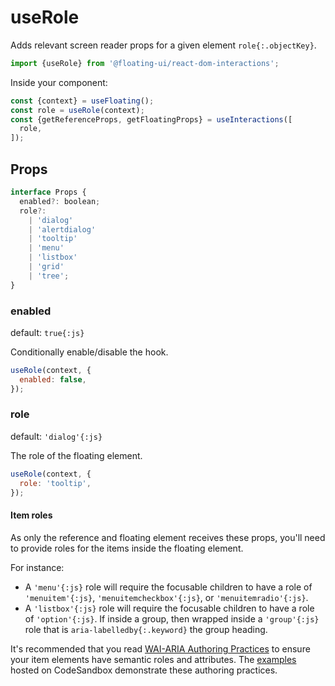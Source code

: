 # useRole

Adds relevant screen reader props for a given element
`role{:.objectKey}`.

```js
import {useRole} from '@floating-ui/react-dom-interactions';
```

Inside your component:

```js /useRole/
const {context} = useFloating();
const role = useRole(context);
const {getReferenceProps, getFloatingProps} = useInteractions([
  role,
]);
```

## Props

```js
interface Props {
  enabled?: boolean;
  role?:
    | 'dialog'
    | 'alertdialog'
    | 'tooltip'
    | 'menu'
    | 'listbox'
    | 'grid'
    | 'tree';
}
```

### enabled

default: `true{:js}`

Conditionally enable/disable the hook.

```js
useRole(context, {
  enabled: false,
});
```

### role

default: `'dialog'{:js}`

The role of the floating element.

```js
useRole(context, {
  role: 'tooltip',
});
```

#### Item roles

As only the reference and floating element receives these props,
you'll need to provide roles for the items inside the floating
element.

For instance:

- A `'menu'{:js}` role will require the focusable children to
  have a role of `'menuitem'{:js}`, `'menuitemcheckbox'{:js}`, or
  `'menuitemradio'{:js}`.
- A `'listbox'{:js}` role will require the focusable children to
  have a role of `'option'{:js}`. If inside a group, then wrapped
  inside a `'group'{:js}` role that is
  `aria-labelledby{:.keyword}` the group heading.

It's recommended that you read
[WAI-ARIA Authoring Practices](https://www.w3.org/TR/wai-aria-practices-1.2/)
to ensure your item elements have semantic roles and attributes.
The [examples](/docs/react-dom-interactions#examples) hosted on
CodeSandbox demonstrate these authoring practices.
